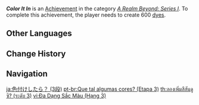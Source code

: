 {{Achievement Infobox
|title        = Color It In
|id           = 81067
|order id     = 1068
|category     = A Realm Beyond: Series I
|description  = Create 600 [[dye]]s.
|requirements = 
|primogems    = 20
|tracking     = Tracks the total number of dyes created.
|topic        = 
|set          = Color It In
|tier         = 3
|tiers_total  = 3
}}
'''''Color It In''''' is an [[Achievement]] in the category ''[[A Realm Beyond: Series I]]''. To complete this achievement, the player needs to create 600 [[dye]]s.
<!--
==Trivia==

==Video Guides==
{{EVT
|video1   = 
|caption1 = 
}}
-->
==Other Languages==
{{Other Languages|Transclude=Color It In}}

==Change History==
{{Change History|1.5}}
<!--
==References==
{{Reflist}}
-->
==Navigation==
{{Achievement Navbox}}

[[ja:色付けしたら？ (3段)]]
[[pt-br:Que tal algumas cores? (Etapa 3)]]
[[th:ลองเพิ่มสีสันดูซิ? (ระดับ 3)]]
[[vi:Đa Dạng Sắc Màu (Hạng 3)]]